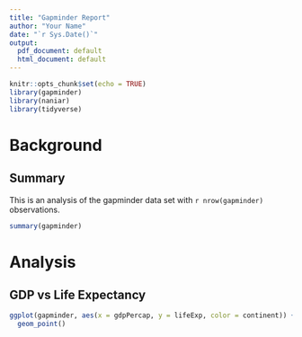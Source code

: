 ```yaml
---
title: "Gapminder Report"
author: "Your Name"
date: "`r Sys.Date()`"
output:
  pdf_document: default
  html_document: default
---
```


```r
knitr::opts_chunk$set(echo = TRUE)
library(gapminder)
library(naniar)
library(tidyverse)
```

# Background

## Summary

This is an analysis of the gapminder data set with `r nrow(gapminder)` observations.

```r
summary(gapminder)
```

# Analysis

## GDP vs Life Expectancy

```r
ggplot(gapminder, aes(x = gdpPercap, y = lifeExp, color = continent)) +
  geom_point()
```

